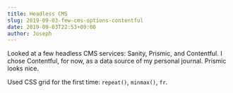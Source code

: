 ```yaml
---
title: Headless CMS
slug: 2019-09-03-few-cms-options-contentful
date: 2019-09-03T22:53+09:00
author: Joseph
---
```


Looked at a few headless CMS services: Sanity, Prismic, and Contentful. I chose
Contentful, for now, as a data source of my personal journal. Prismic looks nice.

Used CSS grid for the first time: `repeat()`, `minmax()`, `fr`.